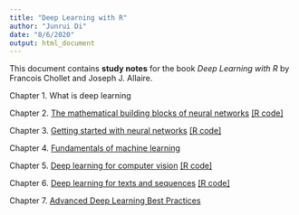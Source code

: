 ```yaml
---
title: "Deep Learning with R"
author: "Junrui Di"
date: "8/6/2020"
output: html_document
---
```


This document contains __study notes__ for the book _Deep Learning with R_ by Francois Chollet and Joseph J. Allaire. 


Chapter 1. What is deep learning

Chapter 2. [The mathematical building blocks of neural networks](Chap2.html) [[R code]](Chap2.R)

Chapter 3. [Getting started with neural networks](Chap3.html) [[R code]](Chap3.R)

Chapter 4. [Fundamentals of machine learning](Chap4.html)

Chapter 5. [Deep learning for computer vision](Chap5.html) [[R code]](Chap5.R)

Chapter 6. [Deep learning for texts and sequences](Chap6.html) [[R code]](Chap6.R)

Chapter 7. [Advanced Deep Learning Best Practices](Chap7.html)
